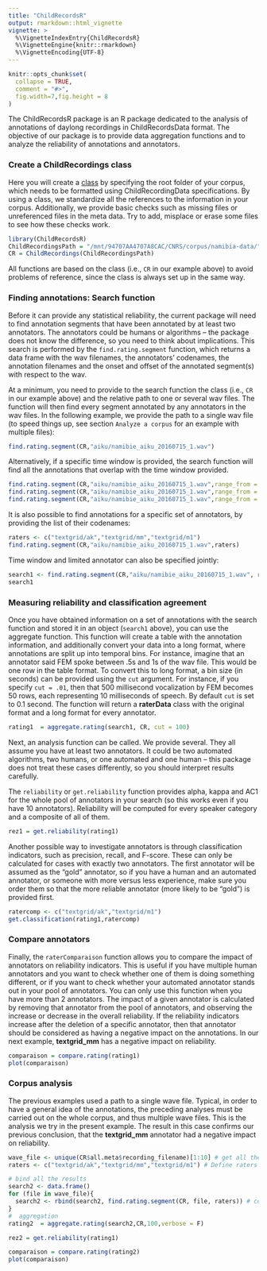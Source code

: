 ```yaml
---
title: "ChildRecordsR"
output: rmarkdown::html_vignette
vignette: >
  %\VignetteIndexEntry{ChildRecordsR}
  %\VignetteEngine{knitr::rmarkdown}
  %\VignetteEncoding{UTF-8}
---
```


```r
knitr::opts_chunk$set(
  collapse = TRUE,
  comment = "#>",
  fig.width=7,fig.height = 8
)
```

The ChildRecordsR package is an R package dedicated to the analysis of annotations of daylong recordings in ChildRecordsData format. The objective of our package is to provide data aggregation functions and to analyze the reliability of annotations and annotators.

### Create a ChildRecordings class

Here you will create a [class](https://www.datacamp.com/community/tutorials/r-objects-and-classes) by specifying the root folder of your corpus, which needs to be formatted using ChildRecordingData specifications. By using a class, we standardize all the references to the information in your corpus. Additionally, we provide basic checks such as missing files or unreferenced files in the meta data. Try to add, misplace or erase some files to see how these checks work. 

```r
library(ChildRecordsR)
ChildRecordingsPath = "/mnt/94707AA4707A8CAC/CNRS/corpus/namibia-data/"
CR = ChildRecordings(ChildRecordingsPath)
```

All functions are based on the class (i.e., `CR` in our example above) to avoid problems of reference, since the class is always set up in the same way.

### Finding annotations: Search function

Before it can provide any statistical reliability, the current package will need to find annotation segments that have been annotated by at least two annotators. The annotators could be humans or algorithms -- the package does not know the difference, so you need to think about implications. This search is performed by the `find.rating.segment` function, which returns a data frame with the wav filenames, the annotators' codenames, the annotation filenames and the onset and offset of the annotated segment(s) with respect to the wav.

At a minimum, you need to provide to the search function the class (i.e., `CR` in our example above) and the relative path to one or several wav files. The function will then find every segment annotated by any annotators in the wav files. In the following example, we provide the path to a single wav file (to speed things up, see section `Analyze a corpus` for an example with multiple files):

```r
find.rating.segment(CR,"aiku/namibie_aiku_20160715_1.wav")
```

Alternatively, if a specific time window is provided, the search function will find all the annotations that overlap with the time window provided.

```r
find.rating.segment(CR,"aiku/namibie_aiku_20160715_1.wav",range_from = 27180000, range_to = 27240000)
find.rating.segment(CR,"aiku/namibie_aiku_20160715_1.wav",range_from = 27000000, range_to = 27250000)
find.rating.segment(CR,"aiku/namibie_aiku_20160715_1.wav",range_from = 27180000, range_to = 27260000)
```

It is also possible to find annotations for a specific set of annotators, by providing the list of their codenames:

```r
raters <- c("textgrid/ak","textgrid/mm","textgrid/m1")
find.rating.segment(CR,"aiku/namibie_aiku_20160715_1.wav",raters)
```

Time window and limited annotator can also be specified jointly:

```r
search1 <- find.rating.segment(CR,"aiku/namibie_aiku_20160715_1.wav", raters, range_from = 27180000, range_to = 27240000)
search1
```

### Measuring reliability and classification agreement

Once you have obtained information on a set of annotations with the search function and stored it in an object (`search1` above), you can use the aggregate function. This function will create a table with the annotation information, and additionally convert your data into a long format, where annotations are split up into temporal bins. For instance, imagine that an annotator said FEM spoke between .5s and 1s of the wav file. This would be one row in the table format. To convert this to long format, a bin size (in seconds) can be provided using the `cut` argument. For instance, if you specify `cut = .01`, then that 500 millisecond vocalization by FEM becomes 50 rows, each representing 10 milliseconds of speech. By default `cut` is set to 0.1 second. The function will return a **raterData** class with the original format and a long format for every annotator.


```r
rating1  = aggregate.rating(search1, CR, cut = 100)
```

Next, an analysis function can be called. We provide several. They all assume you have at least two annotators. It could be two automated algorithms, two humans, or one automated and one human -- this package does not treat these cases differently, so you should interpret results carefully.

The `reliability` or `get.reliability` function provides alpha, kappa and AC1 for the whole pool of annotators in your search (so this works even if you have 10 annotators). Reliability will be computed for every speaker category and a composite of all of them.

```r
rez1 = get.reliability(rating1)
```

Another possible way to investigate annotators is through classification indicators, such as precision, recall, and F-score. These can only be calculated for cases with exactly two annotators. The first annotator will be assumed as the "gold" annotator, so if you have a human and an automated annotator, or someone with more versus less experience, make sure you order them so that the more reliable annotator (more likely to be "gold") is provided first.

```r
ratercomp <- c("textgrid/ak","textgrid/m1")
get.classification(rating1,ratercomp)
```

### Compare annotators

Finally, the `raterComparaison` function allows you to compare the impact of annotators on reliability indicators. This is useful if you have multiple human annotators and you want to check whether one of them is doing something different, or if you want to check whether your automated annotator stands out in your pool of annotators. You can only use this function when you have more than 2 annotators. The impact of a given annotator is calculated by removing that annotator from the pool of annotators, and observing the increase or decrease in the overall reliability. If the reliability indicators increase after the deletion of a specific annotator, then that annotator should be considered as having a negative impact on the annotations. In our next example, **textgrid_mm** has a negative impact on reliability.

```r
comparaison = compare.rating(rating1)
plot(comparaison)
```

### Corpus analysis

The previous examples used a path to a single wave file. Typical, in order to have a general idea of the annotations, the preceding analyses must be carried out on the whole corpus, and thus multiple wave files. This is the analysis we try in the present example. The result in this case confirms our previous conclusion, that the **textgrid_mm** annotator had a negative impact on reliability.

```r
wave_file <- unique(CR$all.meta$recording_filename)[1:10] # get all the wav files
raters <- c("textgrid/ak","textgrid/mm","textgrid/m1") # Define raters you are interested in

# bind all the results
search2 <- data.frame()
for (file in wave_file){
  search2 <- rbind(search2, find.rating.segment(CR, file, raters)) # could take some time
}
#  aggregation 
rating2  = aggregate.rating(search2,CR,100,verbose = F)

rez2 = get.reliability(rating1)

comparaison = compare.rating(rating2)
plot(comparaison)

```
